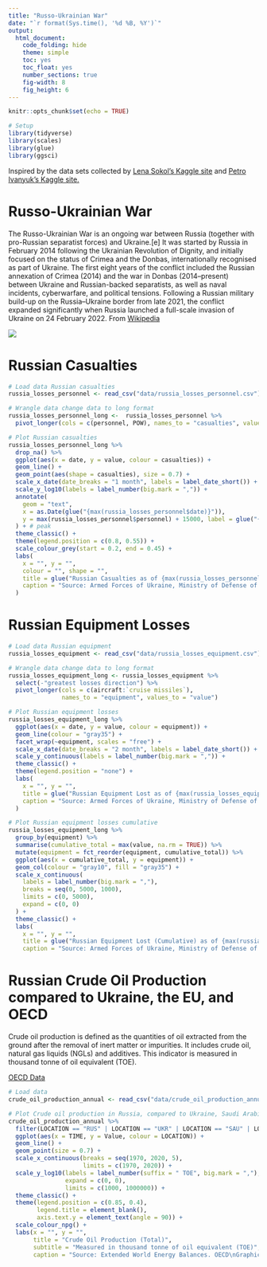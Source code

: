 ```yaml
---
title: "Russo-Ukrainian War"
date: "`r format(Sys.time(), '%d %B, %Y')`"
output: 
  html_document:
    code_folding: hide
    theme: simple
    toc: yes
    toc_float: yes
    number_sections: true
    fig-width: 8
    fig_height: 6
---
```

```r
knitr::opts_chunk$set(echo = TRUE)

# Setup
library(tidyverse)
library(scales)
library(glue)
library(ggsci)
```
Inspired by the data sets collected by [Lena Sokol's Kaggle site](https://www.kaggle.com/code/sokolheavy/2022-ukraine-russia-war-visualization) and [Petro Ivanyuk's Kaggle site.](https://www.kaggle.com/datasets/piterfm/2022-ukraine-russian-war)

# Russo-Ukrainian War

The Russo-Ukrainian War is an ongoing war between Russia (together with pro-Russian separatist forces) and Ukraine.[e] It was started by Russia in February 2014 following the Ukrainian Revolution of Dignity, and initially focused on the status of Crimea and the Donbas, internationally recognised as part of Ukraine. The first eight years of the conflict included the Russian annexation of Crimea (2014) and the war in Donbas (2014–present) between Ukraine and Russian-backed separatists, as well as naval incidents, cyberwarfare, and political tensions. Following a Russian military build-up on the Russia–Ukraine border from late 2021, the conflict expanded significantly when Russia launched a full-scale invasion of Ukraine on 24 February 2022. From [Wikipedia](https://en.wikipedia.org/wiki/Russo-Ukrainian_War#2022_Russian_invasion_of_Ukraine)  


![](https://external-content.duckduckgo.com/iu/?u=https%3A%2F%2Fwww.barrons.com%2Fasset%2Fexternal-media%2Fafp%2FAFP4424630851760464594004114486050974977423-ukraine-russia-conflict-1.jpg&f=1&nofb=1)

# Russian Casualties

```r
# Load data Russian casualties
russia_losses_personnel <- read_csv("data/russia_losses_personnel.csv")

# Wrangle data change data to long format
russia_losses_personnel_long <-  russia_losses_personnel %>% 
  pivot_longer(cols = c(personnel, POW), names_to = "casualties", values_to = "value")

# Plot Russian casualties
russia_losses_personnel_long %>%
  drop_na() %>%
  ggplot(aes(x = date, y = value, colour = casualties)) +
  geom_line() +
  geom_point(aes(shape = casualties), size = 0.7) +
  scale_x_date(date_breaks = "1 month", labels = label_date_short()) +
  scale_y_log10(labels = label_number(big.mark = ",")) +
  annotate(
    geom = "text",
    x = as.Date(glue("{max(russia_losses_personnel$date)}")),
    y = max(russia_losses_personnel$personnel) + 15000, label = glue("{max(russia_losses_personnel$personnel)}"), size = 3
  ) + # peak
  theme_classic() +
  theme(legend.position = c(0.8, 0.55)) +
  scale_colour_grey(start = 0.2, end = 0.45) +
  labs(
    x = "", y = "",
    colour = "", shape = "",
    title = glue("Russian Casualties as of {max(russia_losses_personnel$date)}"),
    caption = "Source: Armed Forces of Ukraine, Ministry of Defense of Ukraine\nGraphic: @weiyuet"
  )
```

# Russian Equipment Losses

```r
# Load data Russian equipment
russia_losses_equipment <- read_csv("data/russia_losses_equipment.csv")

# Wrangle data change data to long format
russia_losses_equipment_long <- russia_losses_equipment %>% 
  select(-"greatest losses direction") %>% 
  pivot_longer(cols = c(aircraft:`cruise missiles`),
               names_to = "equipment", values_to = "value")

# Plot Russian equipment losses
russia_losses_equipment_long %>%
  ggplot(aes(x = date, y = value, colour = equipment)) +
  geom_line(colour = "gray35") +
  facet_wrap(~equipment, scales = "free") +
  scale_x_date(date_breaks = "2 month", labels = label_date_short()) +
  scale_y_continuous(labels = label_number(big.mark = ",")) +
  theme_classic() +
  theme(legend.position = "none") +
  labs(
    x = "", y = "",
    title = glue("Russian Equipment Lost as of {max(russia_losses_equipment$date)}"),
    caption = "Source: Armed Forces of Ukraine, Ministry of Defense of Ukraine\nGraphic: @weiyuet"
  )

# Plot Russian equipment losses cumulative
russia_losses_equipment_long %>%
  group_by(equipment) %>%
  summarise(cumulative_total = max(value, na.rm = TRUE)) %>%
  mutate(equipment = fct_reorder(equipment, cumulative_total)) %>%
  ggplot(aes(x = cumulative_total, y = equipment)) +
  geom_col(colour = "gray10", fill = "gray35") +
  scale_x_continuous(
    labels = label_number(big.mark = ","),
    breaks = seq(0, 5000, 1000),
    limits = c(0, 5000),
    expand = c(0, 0)
  ) +
  theme_classic() +
  labs(
    x = "", y = "",
    title = glue("Russian Equipment Lost (Cumulative) as of {max(russia_losses_equipment$date)}"),
    caption = "Source: Armed Forces of Ukraine, Ministry of Defense of Ukraine\nGraphic: @weiyuet")
```

# Russian Crude Oil Production compared to Ukraine, the EU, and OECD

Crude oil production is defined as the quantities of oil extracted from the ground after the removal of inert matter or impurities. It includes crude oil, natural gas liquids (NGLs) and additives. This indicator is measured in thousand tonne of oil equivalent (TOE). 

[OECD Data](https://data.oecd.org/energy/crude-oil-production.htm)

```r
# Load data 
crude_oil_production_annual <- read_csv("data/crude_oil_production_annual.csv")

# Plot Crude oil production in Russia, compared to Ukraine, Saudi Arabia, Norway, and the EU
crude_oil_production_annual %>% 
  filter(LOCATION == "RUS" | LOCATION == "UKR" | LOCATION == "SAU" | LOCATION == "NOR" | LOCATION == "USA" | LOCATION == "EU28") %>%
  ggplot(aes(x = TIME, y = Value, colour = LOCATION)) +
  geom_line() +
  geom_point(size = 0.7) +
  scale_x_continuous(breaks = seq(1970, 2020, 5),
                     limits = c(1970, 2020)) +
  scale_y_log10(labels = label_number(suffix = " TOE", big.mark = ","),
                expand = c(0, 0),
                limits = c(1000, 1000000)) +
  theme_classic() +
  theme(legend.position = c(0.85, 0.4), 
        legend.title = element_blank(),
        axis.text.y = element_text(angle = 90)) +
  scale_colour_npg() +
  labs(x = "", y = "",
       title = "Crude Oil Production (Total)",
       subtitle = "Measured in thousand tonne of oil equivalent (TOE)",
       caption = "Source: Extended World Energy Balances. OECD\nGraphic: @weiyuet")
```

